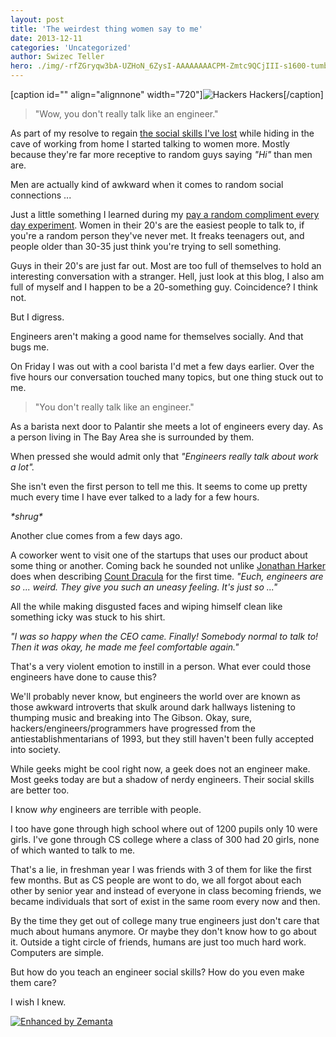 ```yaml
---
layout: post
title: 'The weirdest thing women say to me'
date: 2013-12-11
categories: 'Uncategorized'
author: Swizec Teller
hero: ./img/-rfZGryqw3bA-UZHoN_6ZysI-AAAAAAAACPM-Zmtc9QCjIII-s1600-tumblr_mlzp3qgHss1s5xo13o5_r1_1280.jpg
---
```

\[caption id="" align="alignnone" width="720"]![Hackers](./img/-rfZGryqw3bA-UZHoN_6ZysI-AAAAAAAACPM-Zmtc9QCjIII-s1600-tumblr_mlzp3qgHss1s5xo13o5_r1_1280.jpg) Hackers\[/caption]

> "Wow, you don't really talk like an engineer."

As part of my resolve to regain [the social skills I've lost](http://swizec.com/blog/how-i-accidentally-lost-my-social-skills/swizec/6434) while hiding in the cave of working from home I started talking to women more. Mostly because they're far more receptive to random guys saying _"Hi"_ than men are.



Men are actually kind of awkward when it comes to random social connections ...



Just a little something I learned during my [pay a random compliment every day experiment](http://swizec.com/blog/can-you-pay-one-compliment-to-one-stranger-every-day/swizec/4449). Women in their 20's are the easiest people to talk to, if you're a random person they've never met. It freaks teenagers out, and people older than 30-35 just think you're trying to sell something.



Guys in their 20's are just far out. Most are too full of themselves to hold an interesting conversation with a stranger. Hell, just look at this blog, I also am full of myself and I happen to be a 20-something guy. Coincidence? I think not.



But I digress.



Engineers aren't making a good name for themselves socially. And that bugs me.



On Friday I was out with a cool barista I'd met a few days earlier. Over the five hours our conversation touched many topics, but one thing stuck out to me.

> "You don't really talk like an engineer."

As a barista next door to Palantir she meets a lot of engineers every day. As a person living in The Bay Area she is surrounded by them.



When pressed she would admit only that _"Engineers really talk about work a lot"._



She isn't even the first person to tell me this. It seems to come up pretty much every time I have ever talked to a lady for a few hours.



_\*shrug\*_



Another clue comes from a few days ago.



A coworker went to visit one of the startups that uses our product about some thing or another. Coming back he sounded not unlike [Jonathan Harker](http://en.wikipedia.org/wiki/Jonathan_Harker "Jonathan Harker") does when describing [Count Dracula](http://en.wikipedia.org/wiki/Count_Dracula "Count Dracula") for the first time. _"Euch, engineers are so ... weird. They give you such an uneasy feeling. It's just so ..."_



All the while making disgusted faces and wiping himself clean like something icky was stuck to his shirt.



_"I was so happy when the CEO came. Finally! Somebody normal to talk to! Then it was okay, he made me feel comfortable again."_



That's a very violent emotion to instill in a person. What ever could those engineers have done to cause this?



We'll probably never know, but engineers the world over are known as those awkward introverts that skulk around dark hallways listening to thumping music and breaking into The Gibson. Okay, sure, hackers/engineers/programmers have progressed from the antiestablishmentarians of 1993, but they still haven't been fully accepted into society.



While geeks might be cool right now, a geek does not an engineer make. Most geeks today are but a shadow of nerdy engineers. Their social skills are better too.



I know _why_ engineers are terrible with people.



I too have gone through high school where out of 1200 pupils only 10 were girls. I've gone through CS college where a class of 300 had 20 girls, none of which wanted to talk to me.



That's a lie, in freshman year I was friends with 3 of them for like the first few months. But as CS people are wont to do, we all forgot about each other by senior year and instead of everyone in class becoming friends, we became individuals that sort of exist in the same room every now and then.



By the time they get out of college many true engineers just don't care that much about humans anymore. Or maybe they don't know how to go about it. Outside a tight circle of friends, humans are just too much hard work. Computers are simple.



But how do you teach an engineer social skills? How do you even make them care?



I wish I knew.

[![Enhanced by Zemanta](http://img.zemanta.com/zemified_e.png?x-id=cd148705-bb67-44a1-8fbf-e84f9d64a56c)](http://www.zemanta.com/?px "Enhanced by Zemanta")